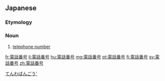 {{also|電話番號}}
==Japanese==
{{ja-kanjitab|でん|わ|ばん|ごう|yomi=on}}

===Etymology===
{{compound|lang=ja|sort=でんわばんごう|電話|tr1=denwa|t1=telephone|番号|tr2=bangō|t2=number}}

===Noun===
{{ja-noun|でんわ ばんごう|kyu=電話番號}}

# [[telephone number]]

[[Category:ja:Telephony|てんわばんごう']]

[[fr:電話番号]]
[[li:電話番号]]
[[hu:電話番号]]
[[mg:電話番号]]
[[pt:電話番号]]
[[fi:電話番号]]
[[sv:電話番号]]
[[zh:電話番号]]